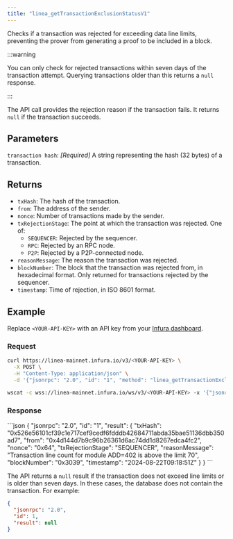 ```yaml
---
title: "linea_getTransactionExclusionStatusV1"
---
```



Checks if a transaction was rejected for exceeding data line limits, preventing the prover from generating
a proof to be included in a block.

:::warning

You can only check for rejected transactions within seven days of the transaction attempt. Querying
transactions older than this returns a `null` response.

:::

The API call provides the rejection reason if the transaction fails. 
It returns `null` if the transaction succeeds.

## Parameters

`transaction hash`: _\[Required]_ A string representing the hash (32 bytes) of a transaction.

## Returns

- `txHash`: The hash of the transaction. 
- `from`: The address of the sender. 
- `nonce`: Number of transactions made by the sender. 
- `txRejectionStage`: The point at which the transaction was rejected. One of:
    - `SEQUENCER`: Rejected by the sequencer.
    - `RPC`: Rejected by an RPC node.
    - `P2P`: Rejected by a P2P-connected node. 
- `reasonMessage`: The reason the transaction was rejected. 
- `blockNumber`: The block that the transaction was rejected from, in hexadecimal format.
    Only returned for transactions rejected by the sequencer. 
- `timestamp`: Time of rejection, in ISO 8601 format.

## Example

Replace `<YOUR-API-KEY>` with an API key from your [Infura dashboard](https://infura.io/dashboard). 

### Request

<Tabs>
  <TabItem value="curl">

  ```bash
  curl https://linea-mainnet.infura.io/v3/<YOUR-API-KEY> \
    -X POST \
    -H "Content-Type: application/json" \
    -d '{"jsonrpc": "2.0", "id": "1", "method": "linea_getTransactionExclusionStatusV1", "params": ["0x526e56101cf39c1e717cef9cedf6fdddb42684711abda35bae51136dbb350ad7"]}'
  ```
  </TabItem>
  <TabItem value="WSS">

  ```bash
  wscat -c wss://linea-mainnet.infura.io/ws/v3/<YOUR-API-KEY> -x '{"jsonrpc": "2.0", "method": "linea_getTransactionExclusionStatusV1", "params": ["0x526e56101cf39c1e717cef9cedf6fdddb42684711abda35bae51136dbb350ad7"], "id": 1}'
  ```

  </TabItem>
</Tabs>

### Response

<Tabs>
    <TabItem value="JSON">
        ```json
        {
          "jsonrpc": "2.0",
          "id": "1",
          "result": {
            "txHash": "0x526e56101cf39c1e717cef9cedf6fdddb42684711abda35bae51136dbb350ad7",
            "from": "0x4d144d7b9c96b26361d6ac74dd1d8267edca4fc2",
            "nonce": "0x64",
            "txRejectionStage": "SEQUENCER",
            "reasonMessage": "Transaction line count for module ADD=402 is above the limit 70",
            "blockNumber": "0x3039",
            "timestamp": "2024-08-22T09:18:51Z"
          }
        }
        ```
    </TabItem>
</Tabs>

The API returns a `null` result if the transaction does not exceed line limits or is older than seven days. 
In these cases, the database does not contain the transaction. For example:

```json
{
  "jsonrpc": "2.0",
  "id": 1,
  "result": null
}
```
